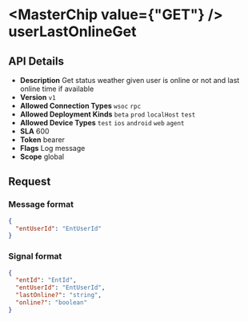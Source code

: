 
# <MasterChip value={"GET"} /> userLastOnlineGet

## API Details

- **Description** Get status weather given user is online or not and last online time if available
- **Version** `v1`
- **Allowed Connection Types** `wsoc` `rpc` 
- **Allowed Deployment Kinds** `beta` `prod` `localHost` `test` 
- **Allowed Device Types** `test` `ios` `android` `web` `agent` 
- **SLA** 600
- **Token** bearer
- **Flags** Log message
- **Scope** global


## Request

### Message format

```json
{
  "entUserId": "EntUserId"
}
```

### Signal format

```json
{
  "entId": "EntId",
  "entUserId": "EntUserId",
  "lastOnline?": "string",
  "online?": "boolean"
}
```

